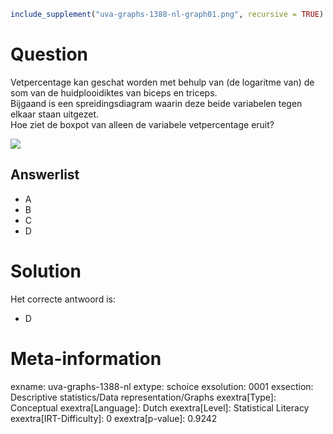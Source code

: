 ```r
include_supplement("uva-graphs-1388-nl-graph01.png", recursive = TRUE)
```

Question
========

Vetpercentage kan geschat worden met behulp van (de logaritme van) de
som van de huidplooidiktes van biceps en triceps.\
Bijgaand is een spreidingsdiagram waarin deze beide variabelen tegen
elkaar staan uitgezet.\
Hoe ziet de boxpot van alleen de variabele vetpercentage eruit?

![](uva-graphs-1388-nl-graph01.png)

Answerlist
----------

* A
* B
* C
* D

Solution
========

Het correcte antwoord is: 

* D

Meta-information
================
exname: uva-graphs-1388-nl
extype: schoice
exsolution: 0001
exsection: Descriptive statistics/Data representation/Graphs
exextra[Type]: Conceptual
exextra[Language]: Dutch
exextra[Level]: Statistical Literacy
exextra[IRT-Difficulty]: 0
exextra[p-value]: 0.9242
